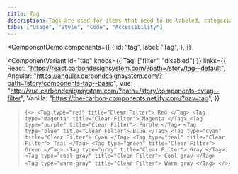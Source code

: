 ```yaml
---
title: Tag
description: Tags are used for items that need to be labeled, categorized, or organized using keywords that describe them.
tabs: ["Usage", "Style", "Code", "Accessibility"]
---
```


<ComponentDemo
  components={[
    {
      id: "tag",
      label: "Tag",
    },
  ]}
>
  <ComponentVariant
    id="tag"
    knobs={{ Tag: ["filter", "disabled"] }}
    links={{
      React: "https://react.carbondesignsystem.com/?path=/story/tag--default",
      Angular:
        "https://angular.carbondesignsystem.com/?path=/story/components-tag--basic",
      Vue:
        "http://vue.carbondesignsystem.com/?path=/story/components-cvtag--filter",
      Vanilla: "https://the-carbon-components.netlify.com/?nav=tag",
    }}
  >{`
  <>
<Tag type="red" title="Clear Filter"> Red </Tag>
<Tag type="magenta" title="Clear Filter"> Magenta </Tag>
<Tag type="purple" title="Clear Filter"> Purple </Tag>
<Tag type="blue" title="Clear Filter"> Blue </Tag>
<Tag type="cyan" title="Clear Filter"> Cyan </Tag>
<Tag type="teal" title="Clear Filter"> Teal </Tag>
<Tag type="green" title="Clear Filter"> Green </Tag>
<Tag type="gray" title="Clear Filter"> Gray </Tag>
<Tag type="cool-gray" title="Clear Filter"> Cool gray </Tag>
<Tag type="warm-gray" title="Clear Filter"> Warm gray </Tag>
</>
  `}</ComponentVariant>
</ComponentDemo>

